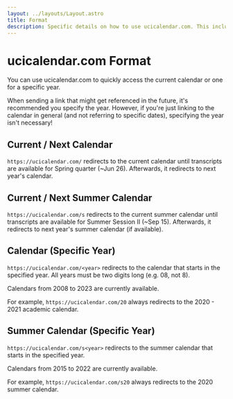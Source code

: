 ```yaml
---
layout: ../layouts/Layout.astro
title: Format
description: Specific details on how to use ucicalendar.com. This includes redirecting to individual calendars and when to include years in your links.
---
```



# ucicalendar.com Format

You can use ucicalendar.com to quickly access the current calendar or one for a specific year.

<Callout>
  When sending a link that might get referenced in the future, it's recommended
  you specify the year. However, if you're just linking to the calendar in
  general (and not referring to specific dates), specifying the year isn't
  necessary!
</Callout>

## Current / Next Calendar

`https://ucicalendar.com/` redirects to the current calendar until transcripts are available for Spring quarter (~Jun 26). Afterwards, it redirects to next year's calendar.

## Current / Next Summer Calendar

`https://ucicalendar.com/s` redirects to the current summer calendar until transcripts are available for Summer Session II (~Sep 15). Afterwards, it redirects to next year's summer calendar (if available).

## Calendar (Specific Year)

`https://ucicalendar.com/<year>` redirects to the calendar that starts in the specified year. All years must be two digits long (e.g. 08, not 8).

Calendars from 2008 to 2023 are currently available.

For example, `https://ucicalendar.com/20` always redirects to the 2020 - 2021 academic calendar.

## Summer Calendar (Specific Year)

`https://ucicalendar.com/s<year>` redirects to the summer calendar that starts in the specified year.

Calendars from 2015 to 2022 are currently available.

For example, `https://ucicalendar.com/s20` always redirects to the 2020 summer calendar.
